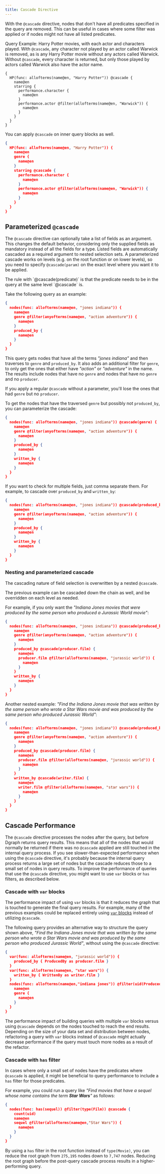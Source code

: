 ```yaml
---
title: Cascade Directive
---
```


With the `@cascade` directive, nodes that don't have all predicates specified in
the query are removed. This can be useful in cases where some filter was applied
or if nodes might not have all listed predicates.

Query Example: Harry Potter movies, with each actor and characters played. With
`@cascade`, any character not played by an actor called Warwick is removed, as
is any Harry Potter movie without any actors called Warwick. Without `@cascade`,
every character is returned, but only those played by actors called Warwick also
have the actor name.

```dql
{
  HP(func: allofterms(name@en, "Harry Potter")) @cascade {
    name@en
    starring {
      performance.character {
        name@en
      }
      performance.actor @filter(allofterms(name@en, "Warwick")) {
        name@en
      }
    }
  }
}
```

You can apply `@cascade` on inner query blocks as well.

```json
{
  HP(func: allofterms(name@en, "Harry Potter")) {
    name@en
    genre {
      name@en
    }
    starring @cascade {
      performance.character {
        name@en
      }
      performance.actor @filter(allofterms(name@en, "Warwick")) {
        name@en
      }
    }
  }
}
```

## Parameterized `@cascade`

The `@cascade` directive can optionally take a list of fields as an argument.
This changes the default behavior, considering only the supplied fields as
mandatory instead of all the fields for a type. Listed fields are automatically
cascaded as a required argument to nested selection sets. A parameterized
cascade works on levels (e.g. on the root function or on lower levels), so you
need to specify `@cascade(param)` on the exact level where you want it to be
applied.

<Tip>
  The rule with `@cascade(predicate)` is that the predicate needs to be in the
  query at the same level `@cascade` is.
</Tip>

Take the following query as an example:

```json
{
  nodes(func: allofterms(name@en, "jones indiana")) {
    name@en
    genre @filter(anyofterms(name@en, "action adventure")) {
      name@en
    }
    produced_by {
      name@en
    }
  }
}
```

This query gets nodes that have all the terms _"jones indiana"_ and then
traverses to `genre` and `produced_by`. It also adds an additional filter for
`genre`, to only get the ones that either have _"action"_ or _"adventure"_ in
the name. The results include nodes that have no `genre` and nodes that have no
`genre` and no `producer`.

If you apply a regular `@cascade` without a parameter, you'll lose the ones that
had `genre` but no `producer`.

To get the nodes that have the traversed `genre` but possibly not `produced_by`,
you can parameterize the cascade:

```json
{
  nodes(func: allofterms(name@en, "jones indiana")) @cascade(genre) {
    name@en
    genre @filter(anyofterms(name@en, "action adventure")) {
      name@en
    }
    produced_by {
      name@en
    }
    written_by {
      name@en
    }
  }
}
```

If you want to check for multiple fields, just comma separate them. For example,
to cascade over `produced_by` and `written_by`:

```json
{
  nodes(func: allofterms(name@en, "jones indiana")) @cascade(produced_by,written_by) {
    name@en
    genre @filter(anyofterms(name@en, "action adventure")) {
      name@en
    }
    produced_by {
      name@en
    }
    written_by {
      name@en
    }
  }
}
```

### Nesting and parameterized cascade

The cascading nature of field selection is overwritten by a nested `@cascade`.

The previous example can be cascaded down the chain as well, and be overridden
on each level as needed.

For example, if you only want the _"Indiana Jones movies that were produced by
the same person who produced a Jurassic World movie"_:

```json
{
  nodes(func: allofterms(name@en, "jones indiana")) @cascade(produced_by) {
    name@en
    genre @filter(anyofterms(name@en, "action adventure")) {
      name@en
    }
    produced_by @cascade(producer.film) {
      name@en
      producer.film @filter(allofterms(name@en, "jurassic world")) {
        name@en
      }
    }
    written_by {
      name@en
    }
  }
}
```

Another nested example: _"Find the Indiana Jones movie that was written by the
same person who wrote a Star Wars movie and was produced by the same person who
produced Jurassic World"_:

```json
{
  nodes(func: allofterms(name@en, "jones indiana")) @cascade(produced_by,written_by) {
    name@en
    genre @filter(anyofterms(name@en, "action adventure")) {
      name@en
    }
    produced_by @cascade(producer.film) {
      name@en
      producer.film @filter(allofterms(name@en, "jurassic world")) {
        name@en
      }
    }
    written_by @cascade(writer.film) {
      name@en
      writer.film @filter(allofterms(name@en, "star wars")) {
        name@en
      }
    }
  }
}
```

## Cascade Performance

The `@cascade` directive processes the nodes after the query, but before Dgraph
returns query results. This means that all of the nodes that would normally be
returned if there was no `@cascade` applied are still touched in the internal
query process. If you see slower-than-expected performance when using the
`@cascade` directive, it's probably because the internal query process returns a
large set of nodes but the cascade reduces those to a small set of nodes in
query results. To improve the performance of queries that use the `@cascade`
directive, you might want to use `var` blocks or `has` filters, as described
below.

### Cascade with `var` blocks

The performance impact of using `var` blocks is that it reduces the graph that
is touched to generate the final query results. For example, many of the
previous examples could be replaced entirely using
[`var` blocks](./multiple-query-blocks.md#var-blocks) instead of utilizing
`@cascade`.

The following query provides an alternative way to structure the query shown
above, _"Find the Indiana Jones movie that was written by the same person who
wrote a Star Wars movie and was produced by the same person who produced
Jurassic World"_, without using the `@cascade` directive:

```json
{
  var(func: allofterms(name@en, "jurassic world")) {
    produced_by { ProducedBy as producer.film }
  }
  var(func: allofterms(name@en, "star wars")) {
    written_by { WrittenBy as writer.film }
  }
  nodes(func: allofterms(name@en,"indiana jones")) @filter(uid(ProducedBy) AND uid(WrittenBy)) {
    name@en
    genre {
      name@en
    }
  }
}
```

The performance impact of building queries with multiple `var` blocks versus
using `@cascade` depends on the nodes touched to reach the end results.
Depending on the size of your data set and distribution between nodes,
refactoring a query with `var` blocks instead of `@cascade` might actually
decrease performance if the query must touch more nodes as a result of the
refactor.

### Cascade with `has` filter

In cases where only a small set of nodes have the predicates where `@cascade` is
applied, it might be beneficial to query performance to include a `has` filter
for those predicates.

For example, you could run a query like _"Find movies that have a sequel whose
name contains the term **Star Wars**"_ as follows:

```json
{
  nodes(func: has(sequel)) @filter(type(Film)) @cascade {
    count(uid)
    name@en
    sequel @filter(allofterms(name@en,"Star Wars")) {
      name@en
    }
  }
}
```

By using a `has` filter in the root function instead of `type(Movie)`, you can
reduce the root graph from `275,195` nodes down to `7,747` nodes. Reducing the
root graph before the post-query cascade process results in a higher-performing
query.
